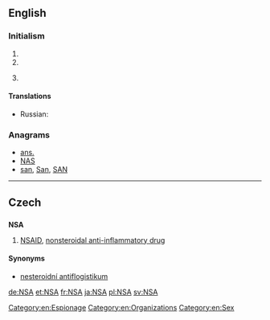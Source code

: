 {{also|-nsa|-nsä}}
==English==

===Initialism===
{{en-initialism}}

# {{initialism of|no strings attached|No strings attached}}
# {{initialism of|[[not]] [[sexually]] [[active]]}}
# {{context|government|USA|lang=en}} {{initialism of|w:National Security Agency|National Security Agency}}

====Translations====
{{trans-top|National Security Agency}}
{{trans-mid}}
* Russian: {{t|ru|АНБ|n|tr=a-en-bɛ́}}
{{trans-bottom}}

===Anagrams===
* [[ans.#English|ans.]] 
* [[NAS#English|NAS]]
* [[san#English|san]], [[San#English|San]], [[SAN#English|SAN]]

[[Category:en:Espionage]]

----

==Czech==

==={{acronym-old|cs}}===
'''NSA'''

# [[NSAID]], [[nonsteroidal anti-inflammatory drug]]

====Synonyms====
* [[nesteroidní antiflogistikum]] {{n}}

[[Category:en:Organizations]]
[[Category:en:Sex]]

[[de:NSA]]
[[et:NSA]]
[[fr:NSA]]
[[ja:NSA]]
[[pl:NSA]]
[[sv:NSA]]